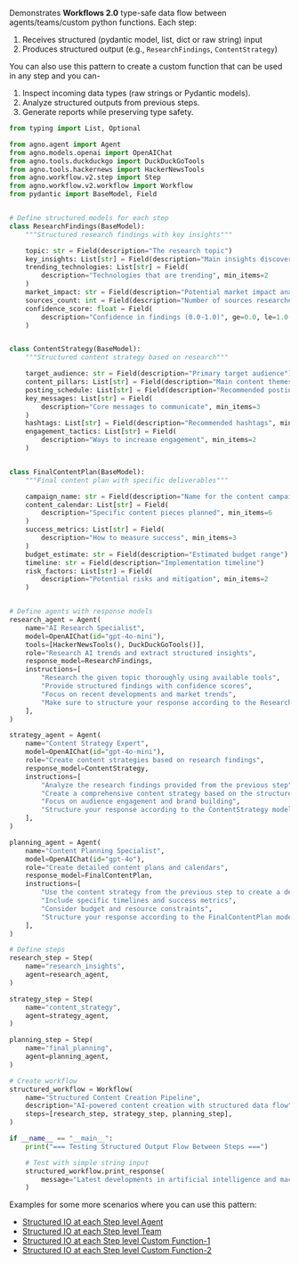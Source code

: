 Demonstrates **Workflows 2.0** type-safe data flow between agents/teams/custom python functions. Each step:
1. Receives structured (pydantic model, list, dict or raw string) input
2. Produces structured output (e.g., `ResearchFindings`, `ContentStrategy`)

You can also use this pattern to create a custom function that can be used in any step and you can-
1. Inspect incoming data types (raw strings or Pydantic models).
2. Analyze structured outputs from previous steps.
3. Generate reports while preserving type safety.

```python structured_io_at_each_step_level_agent.py
from typing import List, Optional

from agno.agent import Agent
from agno.models.openai import OpenAIChat
from agno.tools.duckduckgo import DuckDuckGoTools
from agno.tools.hackernews import HackerNewsTools
from agno.workflow.v2.step import Step
from agno.workflow.v2.workflow import Workflow
from pydantic import BaseModel, Field


# Define structured models for each step
class ResearchFindings(BaseModel):
    """Structured research findings with key insights"""

    topic: str = Field(description="The research topic")
    key_insights: List[str] = Field(description="Main insights discovered", min_items=3)
    trending_technologies: List[str] = Field(
        description="Technologies that are trending", min_items=2
    )
    market_impact: str = Field(description="Potential market impact analysis")
    sources_count: int = Field(description="Number of sources researched")
    confidence_score: float = Field(
        description="Confidence in findings (0.0-1.0)", ge=0.0, le=1.0
    )


class ContentStrategy(BaseModel):
    """Structured content strategy based on research"""

    target_audience: str = Field(description="Primary target audience")
    content_pillars: List[str] = Field(description="Main content themes", min_items=3)
    posting_schedule: List[str] = Field(description="Recommended posting schedule")
    key_messages: List[str] = Field(
        description="Core messages to communicate", min_items=3
    )
    hashtags: List[str] = Field(description="Recommended hashtags", min_items=5)
    engagement_tactics: List[str] = Field(
        description="Ways to increase engagement", min_items=2
    )


class FinalContentPlan(BaseModel):
    """Final content plan with specific deliverables"""

    campaign_name: str = Field(description="Name for the content campaign")
    content_calendar: List[str] = Field(
        description="Specific content pieces planned", min_items=6
    )
    success_metrics: List[str] = Field(
        description="How to measure success", min_items=3
    )
    budget_estimate: str = Field(description="Estimated budget range")
    timeline: str = Field(description="Implementation timeline")
    risk_factors: List[str] = Field(
        description="Potential risks and mitigation", min_items=2
    )


# Define agents with response models
research_agent = Agent(
    name="AI Research Specialist",
    model=OpenAIChat(id="gpt-4o-mini"),
    tools=[HackerNewsTools(), DuckDuckGoTools()],
    role="Research AI trends and extract structured insights",
    response_model=ResearchFindings,
    instructions=[
        "Research the given topic thoroughly using available tools",
        "Provide structured findings with confidence scores",
        "Focus on recent developments and market trends",
        "Make sure to structure your response according to the ResearchFindings model",
    ],
)

strategy_agent = Agent(
    name="Content Strategy Expert",
    model=OpenAIChat(id="gpt-4o-mini"),
    role="Create content strategies based on research findings",
    response_model=ContentStrategy,
    instructions=[
        "Analyze the research findings provided from the previous step",
        "Create a comprehensive content strategy based on the structured research data",
        "Focus on audience engagement and brand building",
        "Structure your response according to the ContentStrategy model",
    ],
)

planning_agent = Agent(
    name="Content Planning Specialist",
    model=OpenAIChat(id="gpt-4o"),
    role="Create detailed content plans and calendars",
    response_model=FinalContentPlan,
    instructions=[
        "Use the content strategy from the previous step to create a detailed implementation plan",
        "Include specific timelines and success metrics",
        "Consider budget and resource constraints",
        "Structure your response according to the FinalContentPlan model",
    ],
)

# Define steps
research_step = Step(
    name="research_insights",
    agent=research_agent,
)

strategy_step = Step(
    name="content_strategy",
    agent=strategy_agent,
)

planning_step = Step(
    name="final_planning",
    agent=planning_agent,
)

# Create workflow
structured_workflow = Workflow(
    name="Structured Content Creation Pipeline",
    description="AI-powered content creation with structured data flow",
    steps=[research_step, strategy_step, planning_step],
)

if __name__ == "__main__":
    print("=== Testing Structured Output Flow Between Steps ===")

    # Test with simple string input
    structured_workflow.print_response(
        message="Latest developments in artificial intelligence and machine learning"
    )
```

Examples for some more scenarios where you can use this pattern:
- [Structured IO at each Step level Agent](https://github.com/agno-agi/agno/tree/main/cookbook/workflows_2/sync/06_workflows_advanced_concepts/structured_io_at_each_step_level_agent_stream.py)
- [Structured IO at each Step level Team](https://github.com/agno-agi/agno/tree/main/cookbook/workflows_2/async/06_workflows_advanced_concepts/structured_io_at_each_step_level_team_stream.py)
- [Structured IO at each Step level Custom Function-1](https://github.com/agno-agi/agno/tree/main/cookbook/workflows_2/sync/06_workflows_advanced_concepts/structured_io_at_each_step_level_function_1.py)
- [Structured IO at each Step level Custom Function-2](https://github.com/agno-agi/agno/tree/main/cookbook/workflows_2/sync/06_workflows_advanced_concepts/structured_io_at_each_step_level_function_2.py)